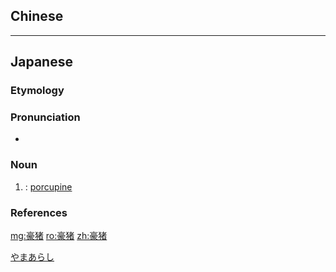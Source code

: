 {{also|豪豬}}
==Chinese==
{{zh-see|豪豬}}

----

==Japanese==

===Etymology===
{{ja-kanjitab|sort=やまあらし|yomi=irr}}
{{rfe|lang=ja}}

===Pronunciation===
{{ja-pron|やま あらし|acc=3|acc_ref=NHK,DJR|y=i}}
* {{homophone|山嵐|lang=ja|sort=やまあらし}}

===Noun===
{{ja-noun|やま.あらし|ヤマ.アラシ}}

# {{alternative spelling of|山荒|lang=ja}}: [[porcupine]]

===References===
<references/>

[[Category:ja:Rodents|やまあらし]]

[[mg:豪猪]]
[[ro:豪猪]]
[[zh:豪猪]]